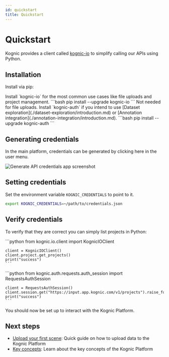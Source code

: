 ```yaml
---
id: quickstart
title: Quickstart
---
```



# Quickstart

Kognic provides a client called [kognic-io](https://pypi.org/project/kognic-io/) to simplify calling our APIs using Python.

## Installation
Install via pip:

<Tabs>
  <TabItem value="kognic-io-installation" label="kognic-io" default>
    Install `kognic-io` for the most common use cases like file uploads and project management.
    ```bash
    pip install --upgrade kognic-io
    ```
  </TabItem>
  <TabItem value="kognic-auth-installation" label="kognic-auth" default>
    Not needed for file uploads. Install `kognic-auth` if you intend to use [Dataset exploration](./dataset-exploration/introduction.md) or [Annotation integration](./annotation-integration/introduction.md).
    ```bash
    pip install --upgrade kognic-auth
    ```
  </TabItem>
</Tabs>



## Generating credentials

In the main platform, credentials can be generated by clicking here in the user menu.

![Generate API credentials app screenshot](static/img/generate-api-credentials.png)

## Setting credentials

Set the environment variable `KOGNIC_CREDENTIALS` to point to it.

```bash
export KOGNIC_CREDENTIALS=~/path/to/credentials.json
```

## Verify credentials

To verify that they are correct you can simply list projects in Python:

<Tabs>
  <TabItem value="kognic-io-verify" label="kognic-io" default>
    ```python
    from kognic.io.client import KognicIOClient

    client = KognicIOClient()
    client.project.get_projects()
    print("success")
    ```

  </TabItem>
  <TabItem value="kognic-auth-verify" label="kognic-auth" default>
    ```python
    from kognic.auth.requests.auth_session import RequestsAuthSession

    client = RequestsAuthSession()
    client.session.get("https://input.app.kognic.com/v1/projects").raise_for_status()
    print("success")
    ```

  </TabItem>
</Tabs>

You should now be set up to interact with the Kognic Platform.

## Next steps

- [Upload your first scene](./upload-your-first-scene.mdx): Quick guide on how to upload data to the Kognic Platform
- [Key concepts](./key_concepts.md): Learn about the key concepts of the Kognic Platform
